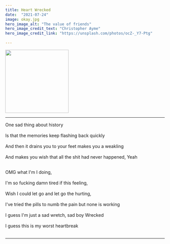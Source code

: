 ```yaml
---
title: Heart Wrecked
date:  "2021-07-24"
image: okay.jpg
hero_image_alt: "The value of friends"
hero_image_credit_text: "Christopher Ayme"
hero_image_credit_link: "https://unsplash.com/photos/ocZ-_Y7-Ptg"
 
---
```

 
<img src = "./heart.jpg"  width= "200" ></img>
 
<hr></hr>

One sad thing about history <br></br>
Is that the memories keep flashing back quickly <br></br>
And then it drains you to your feet makes you a weakling <br></br>
And makes you wish that all the shit had never happened, Yeah <br></br>

OMG what I'm I doing, <br></br>
I'm so fucking damn tired if this feeling, <br></br>
Wish I could let go and let go the hurting, <br></br>
I've tried the pills to numb the pain but none is working <br></br>
I guess I'm just a sad wretch, sad boy Wrecked <br></br>
I guess this is my worst heartbreak <br></br>

 

<hr></hr>


